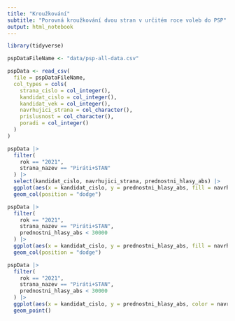 ```yaml
---
title: "Kroužkování"
subtitle: "Porovná kroužkování dvou stran v určitém roce voleb do PSP"
output: html_notebook
---
```


```r
library(tidyverse)
```

```r
pspDataFileName <- "data/psp-all-data.csv"
```

```r
pspData <- read_csv(
  file = pspDataFileName,
  col_types = cols(
    strana_cislo = col_integer(),
    kandidat_cislo = col_integer(),
    kandidat_vek = col_integer(),
    navrhujici_strana = col_character(),
    prislusnost = col_character(),
    poradi = col_integer()
  )
)
```

```r
pspData |> 
  filter(
    rok == "2021",
    strana_nazev == "Piráti+STAN"
  ) |> 
  select(kandidat_cislo, navrhujici_strana, prednostni_hlasy_abs) |> 
  ggplot(aes(x = kandidat_cislo, y = prednostni_hlasy_abs, fill = navrhujici_strana)) +
  geom_col(position = "dodge")
```

```r
pspData |> 
  filter(
    rok == "2021",
    strana_nazev == "Piráti+STAN",
    prednostni_hlasy_abs < 30000
  ) |> 
  ggplot(aes(x = kandidat_cislo, y = prednostni_hlasy_abs, fill = navrhujici_strana)) +
  geom_col(position = "dodge")
```
```r
pspData |> 
  filter(
    rok == "2021",
    strana_nazev == "Piráti+STAN",
    prednostni_hlasy_abs < 30000
  ) |> 
  ggplot(aes(x = kandidat_cislo, y = prednostni_hlasy_abs, color = navrhujici_strana)) +
  geom_point()
```

